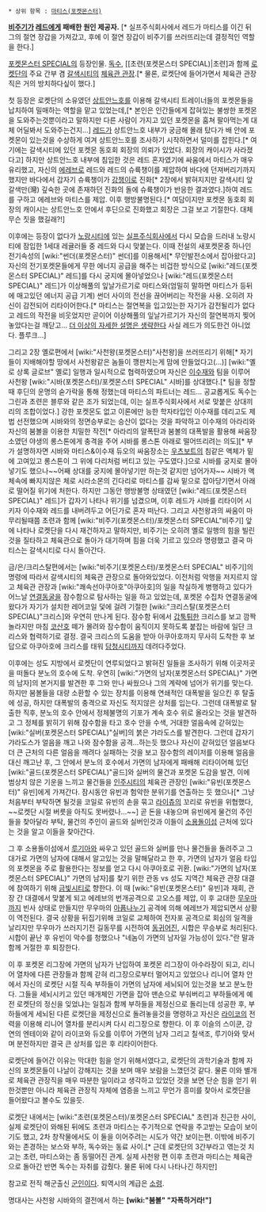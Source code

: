  * 상위 항목 : [[마티스(포켓몬스터)]]

'''[[비주기(포켓몬스터 SPECIAL)|비주기]]가 [[레드(포켓몬스터 SPECIAL)|레드]]에게 패배한 원인 제공자.''' [* 실프주식회사에서 레드가 마티스를 이긴 뒤 그의 절연 장갑을 가져갔고, 후에 이 절연 장갑이 비주기를 쓰러뜨리는데 결정적인 역할을 한다.]

[[포켓몬스터 SPECIAL]]의 등장인물. [[독수(포켓몬스터 SPECIAL)|독수]], [[초련(포켓몬스터 SPECIAL)|초련]과 함께 [[로켓단]]의 주요 간부 겸 [[갈색시티]]의 [[체육관 관장]].[* 물론, 로켓단에 들어가면서 체육관 관장직은 거의 방치하다싶이 했다.] 

첫 등장은 로켓단의 소유였던 [[상트안느호]]를 이용해 갈색시티 트레이너들의 포켓몬들을 납치하여 밀매하는 역할을 맡고 있었는데,[* 본인은 인간들에게 잡혀있는 불쌍한 포켓몬을 도와주는것뿐이라고 말하지만 다른 사람이 가지고 있던 포켓몬을 훔쳐 팔아먹는게 대체 어딜봐서 도와주는건지...] [[레드(포켓몬스터 SPECIAL)|레드]]가 상트안느호 내부가 궁금해 몰래 탔다가 배 안에 포켓몬이 있는것을 수상하게 여겨 상트안느호를 조사하기 시작하면서 덜미를 잡힌다.[* 여기에는 갈색시티에 있던 포켓몬 동호회 회장의 의뢰가 있었다. 회장의 캐이시가 사라졌다고] 하지만 상트안느호 내부에 침입한 것은 레드 혼자였기에 싸움에서 마티스가 매우 유리했고, 자신의 [[에레브]]로 레드와 레드의 슈륙챙이를 제압하여 바다에 던져버리기까지 했지만 바다에서 갑자기 슈륙챙이가 [[강챙이]]로 진화[* 2장에서 밝혀지지만 갈색시티 앞 갈색만(灣) 깊숙한 곳에 존재하던 진화의 돌에 슈륙챙이가 반응한 결과였다.]하여 레드를 구하고 에레브와 마티스를 제압. 이후 행방불명된다.[* 여담이지만 포켓몬 동호회 회장의 캐이시는 상트안느호 안에서 후딘으로 진화했고 회장은 그걸 보고 기절한다. 대체 무슨 짓을 했길래?!]

이후에는 등장이 없다가 [[노랑시티]]에 있는 [[실프주식회사]]에서 다시 모습을 드러내 노랑시티에 잠입한 1세대 레귤러들 중 레드와 다시 맞붙는다. 이때 전설의 새포켓몬중 하나인 전기속성의 [wiki:"썬더(포켓몬스터)" 썬더]를 이용해서[* 무인발전소에서 잡아왔다고] 자신의 전기포켓몬들에게 무한 에너지 공급을 해주는 비겁한 방식으로 [wiki:"레드(포켓몬스터 SPECIAL)" 레드]를 다시 궁지에 몰아넣었으나 [wiki:"레드(포켓몬스터 SPECIAL)" 레드]가 이상해풀의 잎날가르기로 마티스와(엄밀히 말하면 마티스가 등뒤에 매고있던 에너지 공급 기계) 썬더 사이의 전선을 끊어버리는 작전을 사용. 오히려 자신이 감전되어 리타이어한다.[* 마티스는 절연복을 입고있는한 자기가 감전될리가 없다고 레드의 작전을 비웃었지만 곧이어 이상해풀의 잎날가르기가 자신의 절연복까지 찢어놓았다는걸 깨닫고... [[더 이상의 자세한 설명은 생략한다]] 사실 레드가 의도한건 아니었다. 플루크...]

그리고 2장 옐로편에서 [wiki:"사천왕(포켓몬스터)"사천왕]을 쓰러뜨리기 위해[* 자기들이 지배해야할 땅에서 사천왕같은 놈들이 깽판치는게 맘에 안들었다고(...)] [wiki:"옐로 상록 글로브" 옐로] 일행과 일시적으로 협력하였으며 자신은 [[이수재]]와 팀을 이루어 사천왕 [wiki:"시바(포켓몬스터)/포켓몬스터 SPECIAL" 시바]를 상대했다.[* 팀을 정할때 후딘의 운명의 숟가락을 통해 정했는데 마티스의 파트너는 레드... 공교롭게도 독수는 그린과 초련은 블루와 같은 조가 되었는데, 이는 실프주식회사에서 서로 맞붙은 상대끼리의 조합이었다.] 강한 포켓몬도 없고 이론에만 능한 학자타입인 이수재를 데리고도 제법 선전했으며 시바와의 정면승부로는 승산이 없다는 것을 파악하고 이수재의 아라리와 자신의 붐볼을 이용한 치밀한 작전[* 아라리의 알폭탄과 붐볼의 대폭발을 활용해 싸움장소였던 야생의 롱스톤에게 충격을 주어 시바를 롱스톤 아래로 떨어뜨리려는 의도][* 부가 설명하자면 시바와 마티스&이수재 듀오의 싸움장소는 [[우츠보트]]의 침같은 액체가 밑에 고여있고 롱스톤이 그 위에 다리처럼 버티고 있는 구도였다.]으로 시바를 궁지로 몰아넣기도 했으나~~어째 상대를 궁지에 몰아넣기만 하는것 같지만 넘어가자~~ 시바가 액체속에 빠지지않은 체로 시라소몬의 긴다리로 마티스를 감싸 밑으로 잡아당기면서 아래로 떨어질 위기에 처한다. 하지만 그동안 행방불명 상태였던 [wiki:"레드(포켓몬스터 SPECIAL)" 레드]가 갑자기 나타나 위기를 넘겼으며, 이후 레드가 시바를 리타이어 시키자 이수재와 레드를 내버려두고 어딘가로 혼자 떠난다. 그리고 사천왕과의 싸움이 마무리될때쯤 초련과 함께 [wiki:"비주기(포켓몬스터)/포켓몬스터 SPECIAL"비주기] 앞에 나타나 로켓단을 다시 재건하자고 말하지만, 비주기는 오히려 옐로 일행의 힘을 빌린 것을 질타하고 체육관으로 돌아가 대기하며 힘을 더욱 기르고 있으라 명령했고 결국 마티스는 갈색시티로 다시 돌아간다.

금/은/크리스탈편에서는 [wiki:"비주기(포켓몬스터)/포켓몬스터 SPECIAL" 비주기]의 명령에 따라서 갈색시티의 체육관 관장으로 돌아와있었다. 이전처럼 악행을 저지르지 않고 체육관 관장과 [wiki:"쾌속선아쿠아호"아쿠아호]의 일을 착실하게 병행하고 있다가 어느날 [[연결동굴]]을 잠수함으로 탐사하는 일을 하고 있었는데, 포켓몬 수집차 연결동굴에 왔다가 자기가 설치한 레어코일 덫에 걸려 기절한 [wiki:"크리스탈(포켓몬스터 SPECIAL)"크리스]와 우연히 만나게 된다. 잠수함 뒤에서 [[갑툭튀]]한 크리스를 보고 깜짝 놀라지만 마침 [[코산호]] 떼가 몰려와 잠수함이 움직이지 못하도록 붙잡는 바람에 일단 크리스와 협력하기로 결정. 결국 크리스의 도움을 받아 아쿠아호까지 무사히 도착한 후 보답으로 아쿠아호에 크리스를 태워 [[담청시티]]까지 데려다주었다. 

이후에는 성도 지방에서 로켓단이 연루되었다고 밝혀진 일들을 조사하기 위해 이곳저곳을 떠돌다 분노의 호수에 도착. 우연히 [wiki:"가면의 남자(포켓몬스터 SPECIAL)" 가면의 남자]의 본거지를 발견한 후 그와 만나 싸웠으나 그의 계략에 넘어가 위기를 맞는다. 하지만 붐볼들을 대량 소환할 수 있는 장치를 이용해 연쇄적인 대폭발을 일으킨 후 탈출에 성공, 하지만 대폭발의 충격으로 자신도 적지않은 상처를 입는다. 그런데 대폭발로 탈출한 직후, 분노의 호수 안에서 정체불명의 기포가 계속 호수 위로 올라오는 것을 발견하고 그 정체를 밝히기 위해 잠수함을 타고 호수 안을 수색, 거대한 얼음속에 갇혀있는 [wiki:"실버(포켓몬스터 SPECIAL)"실버]의 붉은 갸라도스를 발견한다. 그런데 갑자기 갸라도스가 얼음을 깨고 나와 잠수함을 공격...하는듯 했으나 자신이 갇혀있던 얼음보다 더 큰 근처의 다른 얼음을 깨려다 실패하는 것을 보고 잠수함의 레이저를 이용해 얼음을 대신 깨고난 후, 그 안에서 분노의 호수에서 가면의 남자에게 패배해 리타이어해 있던 [wiki:"골드(포켓몬스터 SPECIAL)"골드]와 실버의 물건과 포켓몬 도감을 발견, 이에 범상치 않은 기운을 느끼고 물건들을 [[인주시티]]의 체육관 관장인 [wiki:"유빈(포켓몬스터)" 유빈]에게 가져간다. 잠시동안 유빈과 험악한 분위기를 연출하는 듯 했으나[* 그냥 처음부터 부탁하면 될것을 코일로 유빈의 손을 묶고 [[라이츄]]의 꼬리로 유빈을 위협했다, ~~로켓단 시절 버릇을 아직도 못버렸나...~~] 곧 돈을 내놓으며 유빈에게 물건의 주인들을 찾아달라 부탁, 물건의 주인이 골드와 실버인것과 이들이 [[소용돌이섬]] 근처에 있다는 것을 알고 이들을 찾아간다.

그 후 소용돌이섬에서 [[루기아]]와 싸우고 있던 골드와 실버를 만나 물건들을 돌려주고 그 대가로 가면의 남자에 대해서 알고있는 것을 말해달라고 한 후, 가면의 남자가 얼음 타입의 포켓몬을 주로 활용한다는 정보를 얻고 다시 아쿠아호로 귀환. [wiki:"가면의 남자(포켓몬스터 SPECIAL)" 가면의 남자]를 찾기 위한 관동 vs 성도 지역간 체육관 관장 대결에 참여하기 위해 [[금빛시티]]로 향한다. 이 때 [wiki:"유빈(포켓몬스터)" 유빈]과 재회, 관장 간 대결에서 맞붙게 되고 에레브의 번개공격으로 고오스를 제압, 이 후 교대한 [[무우마]]까지 빈사 상태로 만들지만 무우마의 [[아픔나누기]] 공격에 의해 에레브가 제압되면서 상황이 역전된다. 결국 상황을 뒤집기위해 코일로 교체하여 전자포 공격으로 회심의 일격을 날리지만 무우마가 쓰러지기전 길동무를 시전하여 [[동귀어진]], 시합은 무승부로 처리된다. 시합이 끝난 후 유빈이 악수를 청했으나 "네놈이 가면의 남자일 가능성이 있다."란 말과 함께 거절한 후 퇴장한다. 

이 후 포켓몬 리그장에 가면의 남자가 난입하여 포켓몬 리그장이 아수라장이 되고, 리니어 열차에 다른 관장들과 함께 갇혀 리그장으로부터 멀어지고 있었으나 리니어 열차 안에서 자신의 로켓단 시절 직속 부하들이 가면의 남자에 세뇌되어 있는것을 보고 분노한다. 그들을 세뇌시키고 있던 매개체인 가면을 잡아 맨손으로 부숴버리고 부하들에게 예전 로켓단의 정신을 잊었냐는 일침과 함께 부하들을 제정신으로 돌리는데 성공한 후, 부하들에게 세뇌된 다른 로켓단을 제정신으로 돌려놓을것을 명령하고 자신은 [[라이코]]의 전력을 이용해 리니어 열차를 분리시켜 다시 리그장으로 향한다. 이 후 이슬의 스이쿤, 강연의 엔테이와 같이 라이코와 듀오를 이루어 가면의 남자 그리고 칠색조, 루기아와 맞서며 분전하지만 결국 큰 상처를 입은 후 리타이어한다.

로켓단에 들어간 이유는 막대한 힘을 얻기 위해서였다고, 로켓단의 과학기술과 함께 자신의 포켓몬들이 나날이 강해지는 것을 보며 매우 보람을 느꼈던것 같다. 물론 이와 별개로 체육관 관장직을 매우 따분한 일이라고 생각하고 있었던 것을 보면 단순 힘을 얻기 위한것뿐만 아니라 체육관 관장직 자체에 염증을 느끼고 무언가 흥미를 찾아서 로켓단을 들어왔다고 볼수도 있을듯.

로켓단 내에서는 [wiki:"초련(포켓몬스터)/포켓몬스터 SPECIAL" 초련]과 친근한 사이, 실제 로켓단이 와해된 뒤에도 초련과 마티스는 주기적으로 연락을 주고받는 모습이 보이기도 했고, 2차 창작물에서도 이 둘을 이어주려는 시도가 약간 보이는편. 이밖에 비주기와는 존경하는 보스와 부하, 독수와는 동료 사이.[* 근데 로켓단의 3간부라고 엮는것 치고는 초련, 마티스와는 좀 동떨어진 관계. 실제 사천왕 편 이후 초련과 마티스는 체육관으로 돌아간 반면 독수는 자취를 감췄다. 물론 뒤에 다시 나타나긴 하지만]

참고로 전직 해군출신 [[군인]]이다. 퇴역시의 계급은 [[소령]].

명대사는 사천왕 시바와의 결전에서 하는 '''[wiki:"붐볼" "자폭하거라!"]'''
